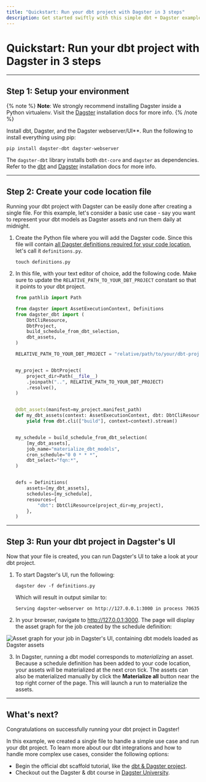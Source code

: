```yaml
---
title: "Quickstart: Run your dbt project with Dagster in 3 steps"
description: Get started swiftly with this simple dbt + Dagster example.
---
```


# Quickstart: Run your dbt project with Dagster in 3 steps

---

## Step 1: Setup your environment

{% note %} **Note**: We strongly recommend installing Dagster inside a Python virtualenv. Visit the [Dagster](/getting-started/install) installation docs for more info. {% /note %}

Install dbt, Dagster, and the Dagster webserver/UI\*\*. Run the following to install everything using pip:

```shell
pip install dagster-dbt dagster-webserver
```

The `dagster-dbt` library installs both `dbt-core` and `dagster` as dependencies. Refer to the [dbt](https://docs.getdbt.com/dbt-cli/install/overview) and [Dagster](/getting-started/install) installation docs for more info.

---

## Step 2: Create your code location file

Running your dbt project with Dagster can be easily done after creating a single file. For this example, let's consider a basic use case - say you want to represent your dbt models as Dagster assets and run them daily at midnight.

1. Create the Python file where you will add the Dagster code. Since this file will contain [all Dagster definitions required for your code location](concepts/code-locations), let's call it `definitions.py`.

   ```shell
   touch definitions.py
   ```

2. In this file, with your text editor of choice, add the following code. Make sure to update the `RELATIVE_PATH_TO_YOUR_DBT_PROJECT` constant so that it points to your dbt project.

   ```python startafter=start_example endbefore=end_example file=/integrations/dbt/quickstart.py
   from pathlib import Path

   from dagster import AssetExecutionContext, Definitions
   from dagster_dbt import (
       DbtCliResource,
       DbtProject,
       build_schedule_from_dbt_selection,
       dbt_assets,
   )

   RELATIVE_PATH_TO_YOUR_DBT_PROJECT = "relative/path/to/your/dbt-project"


   my_project = DbtProject(
       project_dir=Path(__file__)
       .joinpath("..", RELATIVE_PATH_TO_YOUR_DBT_PROJECT)
       .resolve(),
   )


   @dbt_assets(manifest=my_project.manifest_path)
   def my_dbt_assets(context: AssetExecutionContext, dbt: DbtCliResource):
       yield from dbt.cli(["build"], context=context).stream()


   my_schedule = build_schedule_from_dbt_selection(
       [my_dbt_assets],
       job_name="materialize_dbt_models",
       cron_schedule="0 0 * * *",
       dbt_select="fqn:*",
   )


   defs = Definitions(
       assets=[my_dbt_assets],
       schedules=[my_schedule],
       resources={
           "dbt": DbtCliResource(project_dir=my_project),
       },
   )
   ```

---

## Step 3: Run your dbt project in Dagster's UI

Now that your file is created, you can run Dagster's UI to take a look at your dbt project.

1. To start Dagster's UI, run the following:

   ```shell
   dagster dev -f definitions.py
   ```

   Which will result in output similar to:

   ```shell
   Serving dagster-webserver on http://127.0.0.1:3000 in process 70635
   ```

2. In your browser, navigate to <http://127.0.0.1:3000>. The page will display the asset graph for the job created by the schedule definition:

  <!--
  ![Asset graph for your job in Dagster's UI, containing dbt models loaded as Dagster assets](/images/integrations/dbt/quickstart/asset-graph.png)
  -->

<Image
alt="Asset graph for your job in Dagster's UI, containing dbt models loaded as Dagster assets"
src="/images/integrations/dbt/quickstart/asset-graph.png"
width={2688}
height={1680}
/>

3. In Dagster, running a dbt model corresponds to _materializing_ an asset. Because a schedule definition has been added to your code location, your assets will be materialized at the next cron tick. The assets can also be materialized manually by click the **Materialize all** button near the top right corner of the page. This will launch a run to materialize the assets.

---

## What's next?

Congratulations on successfully running your dbt project in Dagster!

In this example, we created a single file to handle a simple use case and run your dbt project. To learn more about our dbt integrations and how to handle more complex use cases, consider the following options:

- Begin the official dbt scaffold tutorial, like the [dbt & Dagster project](/integrations/dbt/using-dbt-with-dagster).
- Checkout out the Dagster & dbt course in [Dagster University]("https://courses.dagster.io").
